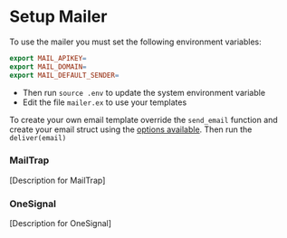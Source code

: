 # Setup Mailer

To use the mailer you must set the following environment variables:

```makefile
export MAIL_APIKEY=
export MAIL_DOMAIN=
export MAIL_DEFAULT_SENDER=
```

- Then run `source .env` to update the system environment variable
- Edit the file `mailer.ex` to use your templates

To create your own email template override the `send_email` function and create your email struct using the [options available](https://hexdocs.pm/swoosh/Swoosh.Email.html).
Then run the `deliver(email)`

### MailTrap
[Description for MailTrap]

### OneSignal
[Description for OneSignal]

